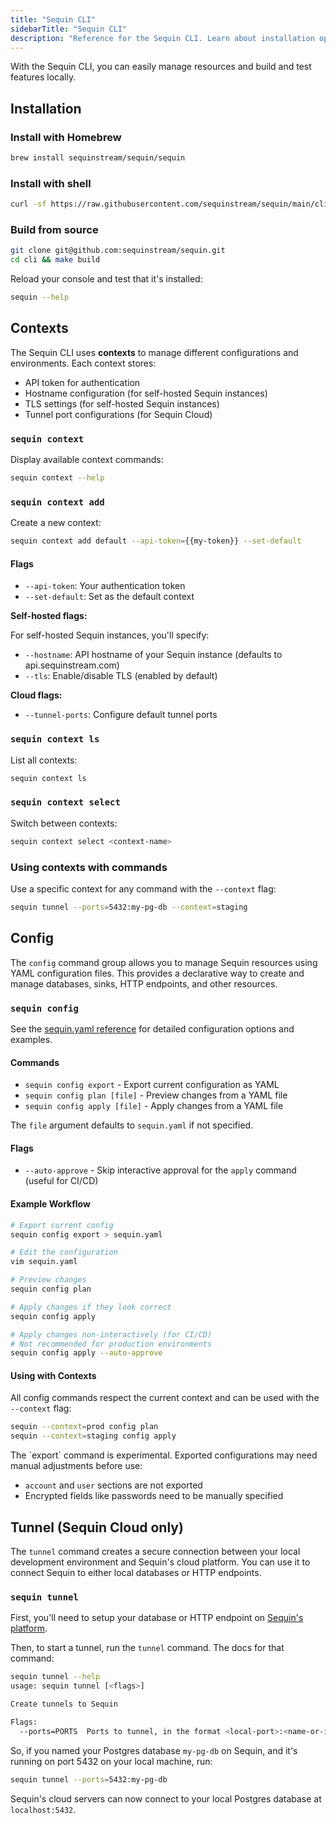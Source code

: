 ```yaml
---
title: "Sequin CLI"
sidebarTitle: "Sequin CLI"
description: "Reference for the Sequin CLI. Learn about installation options, context management, configuration commands, and local development tunnels."
---
```


With the Sequin CLI, you can easily manage resources and build and test features locally.

## Installation

### Install with Homebrew

```bash
brew install sequinstream/sequin/sequin
```

### Install with shell

```bash
curl -sf https://raw.githubusercontent.com/sequinstream/sequin/main/cli/installer.sh | sh
```

### Build from source

```bash
git clone git@github.com:sequinstream/sequin.git
cd cli && make build
```

Reload your console and test that it's installed:

```bash
sequin --help
```

## Contexts

The Sequin CLI uses **contexts** to manage different configurations and environments. Each context stores:
- API token for authentication
- Hostname configuration (for self-hosted Sequin instances)
- TLS settings (for self-hosted Sequin instances)
- Tunnel port configurations (for Sequin Cloud)

### `sequin context`

Display available context commands:

```bash
sequin context --help
```

### `sequin context add`

Create a new context:

```bash
sequin context add default --api-token={{my-token}} --set-default
```

#### Flags

- `--api-token`: Your authentication token
- `--set-default`: Set as the default context

**Self-hosted flags:**

For self-hosted Sequin instances, you'll specify:

- `--hostname`: API hostname of your Sequin instance (defaults to api.sequinstream.com)
- `--tls`: Enable/disable TLS (enabled by default)

**Cloud flags:**
- `--tunnel-ports`: Configure default tunnel ports

### `sequin context ls`

List all contexts:

```bash
sequin context ls
```

### `sequin context select`

Switch between contexts:

```bash
sequin context select <context-name>
```

### Using contexts with commands

Use a specific context for any command with the `--context` flag:

```bash
sequin tunnel --ports=5432:my-pg-db --context=staging
```

## Config

The `config` command group allows you to manage Sequin resources using YAML configuration files. This provides a declarative way to create and manage databases, sinks, HTTP endpoints, and other resources.

### `sequin config`

See the [sequin.yaml reference](/reference/sequin-yaml) for detailed configuration options and examples.

#### Commands

- `sequin config export` - Export current configuration as YAML
- `sequin config plan [file]` - Preview changes from a YAML file
- `sequin config apply [file]` - Apply changes from a YAML file

The `file` argument defaults to `sequin.yaml` if not specified.

#### Flags

- `--auto-approve` - Skip interactive approval for the `apply` command (useful for CI/CD)

#### Example Workflow

```bash
# Export current config
sequin config export > sequin.yaml

# Edit the configuration
vim sequin.yaml

# Preview changes
sequin config plan

# Apply changes if they look correct
sequin config apply

# Apply changes non-interactively (for CI/CD)
# Not recommended for production environments
sequin config apply --auto-approve
```

#### Using with Contexts

All config commands respect the current context and can be used with the `--context` flag:

```bash
sequin --context=prod config plan
sequin --context=staging config apply
```

<Info>
The `export` command is experimental. Exported configurations may need manual adjustments before use:

- `account` and `user` sections are not exported
- Encrypted fields like passwords need to be manually specified
</Info>

## Tunnel (Sequin Cloud only)

The `tunnel` command creates a secure connection between your local development environment and Sequin's cloud platform. You can use it to connect Sequin to either local databases or HTTP endpoints.

### `sequin tunnel`

First, you'll need to setup your database or HTTP endpoint on [Sequin's platform](https://sequinstream.com).

Then, to start a tunnel, run the `tunnel` command. The docs for that command:

```bash
sequin tunnel --help
usage: sequin tunnel [<flags>]

Create tunnels to Sequin

Flags:
  --ports=PORTS  Ports to tunnel, in the format <local-port>:<name-or-id>[,<local-port>:<name-or-id>]
```

So, if you named your Postgres database `my-pg-db` on Sequin, and it's running on port 5432 on your local machine, run:

```bash
sequin tunnel --ports=5432:my-pg-db
```

Sequin's cloud servers can now connect to your local Postgres database at `localhost:5432`.

